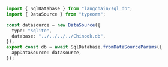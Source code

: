```typescript
import { SqlDatabase } from "langchain/sql_db";
import { DataSource } from "typeorm";

const datasource = new DataSource({
  type: "sqlite",
  database: "../../../../Chinook.db",
});
export const db = await SqlDatabase.fromDataSourceParams({
  appDataSource: datasource,
});
```
